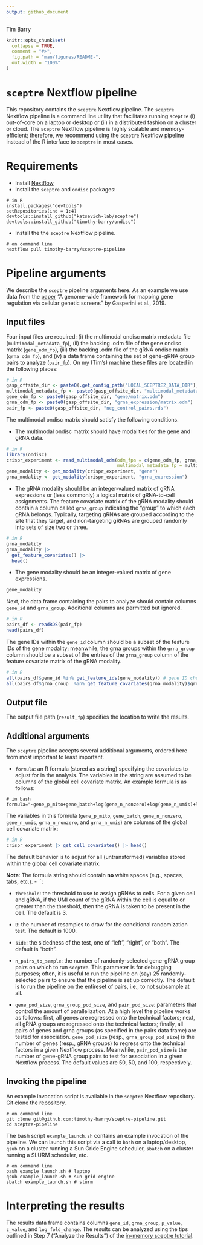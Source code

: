 ```yaml
---
output: github_document
---
```


Tim Barry

<!-- README.md is generated from README.Rmd. Please edit that file -->

```r
knitr::opts_chunk$set(
  collapse = TRUE,
  comment = "#>",
  fig.path = "man/figures/README-",
  out.width = "100%"
)
```

# `sceptre` Nextflow pipeline

This repository contains the `sceptre` Nextflow pipeline. The `sceptre` Nextflow pipeline is a command line utility that facilitates running `sceptre` (i) out-of-core on a laptop or desktop or (ii) in a distributed fashion on a cluster or cloud. The `sceptre` Nextflow pipeline is highly scalable and memory-efficient; therefore, we recommend using the `sceptre` Nextflow pipeline instead of the R interface to `sceptre` in most cases.

# Requirements

-   Install [Nextflow](https://www.nextflow.io/)
-   Install the `sceptre` and `ondisc` packages:

<!-- -->

    # in R
    install.packages("devtools")
    setRepositories(ind = 1:4)
    devtools::install_github("katsevich-lab/sceptre")
    devtools::install_github("timothy-barry/ondisc")

-   Install the the `sceptre` Nextflow pipeline.

<!-- -->

    # on command line 
    nextflow pull timothy-barry/sceptre-pipeline

# Pipeline arguments

We describe the `sceptre` pipeline arguments here. As an example we use data from the [paper](https://www.sciencedirect.com/science/article/pii/S009286741831554X) “A genome-wide framework for mapping gene regulation via cellular genetic screens” by Gasperini et al., 2019.

## Input files

Four input files are required: (i) the multimodal ondisc matrix metadata file (`multimodal_metadata_fp`), (ii) the backing .odm file of the gene ondisc matrix (`gene_odm_fp`), (iii) the backing .odm file of the gRNA ondisc matrix (`grna_odm_fp`), and (iv) a data frame containing the set of gene-gRNA group pairs to analyze (`pair_fp`). On my (Tim's) machine these files are located in the following places:

```r
# in R
gasp_offsite_dir <- paste0(.get_config_path("LOCAL_SCEPTRE2_DATA_DIR"), "data/gasperini/at_scale/")
multimodal_metadata_fp <- paste0(gasp_offsite_dir, "multimodal_metadata.rds")
gene_odm_fp <- paste0(gasp_offsite_dir, "gene/matrix.odm")
grna_odm_fp <- paste0(gasp_offsite_dir, "grna_expression/matrix.odm")
pair_fp <- paste0(gasp_offsite_dir, "neg_control_pairs.rds")
```

The multimodal ondisc matrix should satisfy the following conditions.

-   The multimodal ondisc matrix should have modalities for the gene and gRNA data.

```r
# in R
library(ondisc)
crispr_experiment <- read_multimodal_odm(odm_fps = c(gene_odm_fp, grna_odm_fp),
                                         multimodal_metadata_fp = multimodal_metadata_fp)
gene_modality <- get_modality(crispr_experiment, "gene")
grna_modality <- get_modality(crispr_experiment, "grna_expression")
```

-   The gRNA modality should be an integer-valued matrix of gRNA expressions or (less commonly) a logical matrix of gRNA-to-cell assignments. The feature covariate matrix of the gRNA modality should contain a column called `grna_group` indicating the "group" to which each gRNA belongs. Typically, targeting gRNAs are grouped according to the site that they target, and non-targeting gRNAs are grouped randomly into sets of size two or three.

```r
# in R
grna_modality
grna_modality |>
  get_feature_covariates() |>
  head()
```

-   The gene modality should be an integer-valued matrix of gene expressions.

```r
gene_modality
```

Next, the data frame containing the pairs to analyze should contain columns `gene_id` and `grna_group`. Additional columns are permitted but ignored.

```r
# in R
pairs_df <- readRDS(pair_fp)
head(pairs_df)
```

The gene IDs within the `gene_id` column should be a subset of the feature IDs of the gene modality; meanwhile, the grna groups within the `grna_group` column should be a subset of the entries of the `grna_group` column of the feature covariate matrix of the gRNA modality.

```r
# in R
all(pairs_df$gene_id %in% get_feature_ids(gene_modality)) # gene ID check
all(pairs_df$grna_group  %in% get_feature_covariates(grna_modality)$grna_group) # gRNA group check
```

## Output file

The output file path (`result_fp`) specifies the location to write the results.

## Additional arguments

The `sceptre` pipeline accepts several additional arguments, ordered here from most important to least important.

-   `formula`: an R formula (stored as a string) specifying the covariates to adjust for in the analysis. The variables in the string are assumed to be columns of the global cell covariate matrix. An example formula is as follows:

<!-- -->

    # in bash
    formula="~gene_p_mito+gene_batch+log(gene_n_nonzero)+log(gene_n_umis)+log(grna_n_nonzero)+log(grna_n_umis)"

The variables in this formula (`gene_p_mito`, `gene_batch`, `gene_n_nonzero`, `gene_n_umis`, `grna_n_nonzero`, and `grna_n_umis`) are columns of the global cell covariate matrix:

```r
# in R
crispr_experiment |> get_cell_covariates() |> head() 
```

The default behavior is to adjust for all (untransformed) variables stored within the global cell covariate matrix.

**Note**: The formula string should contain **no** white spaces (e.g., spaces, tabs, etc.).
-   ``:

-   `threshold`: the threshold to use to assign gRNAs to cells. For a given cell and gRNA, if the UMI count of the gRNA within the cell is equal to or greater than the threshold, then the gRNA is taken to be present in the cell. The default is 3.

-   `B`: the number of resamples to draw for the conditional randomization test. The default is 1000.

-   `side`: the sidedness of the test, one of "left", "right", or "both". The default is "both".

-   `n_pairs_to_sample`: the number of randomly-selected gene-gRNA group pairs on which to run `sceptre`. This parameter is for debugging purposes; often, it is useful to run the pipeline on (say) 25 randomly-selected pairs to ensure that the pipeline is set up correctly. The default is to run the pipeline on the entireset of pairs, i.e., to not subsample at all.

-   `gene_pod_size`, `grna_group_pod_size`, and `pair_pod_size`: parameters that control the amount of parallelization. At a high level the pipeline works as follows: first, all genes are regressed onto the technical factors; next, all gRNA groups are regressed onto the technical factors; finally, all pairs of genes and grna groups (as specified in the pairs data frame) are tested for association. `gene_pod_size` (resp., `grna_group_pod_size`) is the number of genes (resp., gRNA groups) to regress onto the technical factors in a given Nextflow process. Meanwhile, `pair_pod_size` is the number of gene-gRNA group pairs to test for association in a given Nextflow process. The default values are 50, 50, and 100, respectively.

## Invoking the pipeline

An example invocation script is available in the `sceptre` Nextflow repository. Git clone the repository.

    # on command line
    git clone git@github.com:timothy-barry/sceptre-pipeline.git
    cd sceptre-pipeline

The bash script `example_launch.sh` contains an example invocation of the pipeline. We can launch this script via a call to `bash` on a laptop/desktop, `qsub` on a cluster running a Sun Gride Engine scheduler, `sbatch` on a cluster running a SLURM scheduler, etc.

    # on command line
    bash example_launch.sh # laptop
    qsub example_launch.sh # sun grid engine
    sbatch example_launch.sh # slurm

# Interpreting the results

The results data frame contains columns `gene_id`, `grna_group`, `p_value`, `z_value`, and `log_fold_change`. The results can be analyzed using the tips outlined in Step 7 ("Analyze the Results") of the [in-memory sceptre tutorial](https://katsevich-lab.github.io/sceptre/articles/using_sceptre_v2.html).
